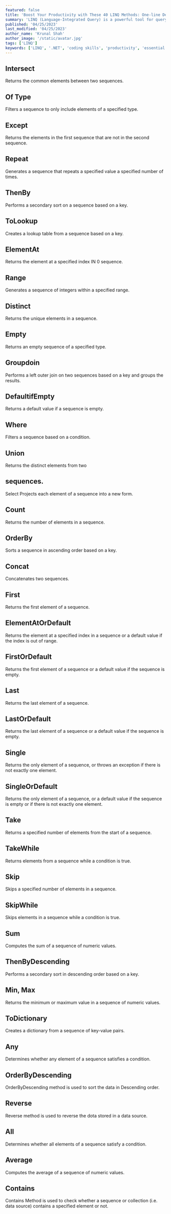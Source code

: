 ```yaml
---
featured: false
title: 'Boost Your Productivity with These 40 LINQ Methods: One-line Descriptions for Quick Learning'
summary: 'LINQ (Language-Integrated Query) is a powerful tool for querying and manipulating data in .NET applications, and mastering these 40 methods will take your coding to the next level. From filtering and sorting to grouping and joining, this guide covers it all'
published: '04/25/2023'
last_modified: '04/25/2023'
author_name: 'Krunal Shah'
author_image: '/static/avatar.jpg'
tags: ['LINQ']
keywords: ['LINQ', '.NET', 'coding skills', 'productivity', 'essential methods', 'one-line descriptions', 'filtering', 'sorting', 'grouping', 'joining', 'querying', 'manipulating data', 'C#', 'programming', 'development', 'software', 'technology']
---
```


## Intersect

Returns the common elements between two sequences.

## Of Type

Filters a sequence to only include elements of a specified type.

## Except

Returns the elements in the first sequence that are not in the second sequence.

## Repeat
Generates a sequence that repeats a specified value a specified number of times.

## ThenBy

Performs a secondary sort on a sequence based on a key.

## ToLookup

Creates a lookup table from a sequence based on a key.

## ElementAt 

Returns the element at a specified index IN 0 sequence.

## Range

Generates a sequence of integers within a specified range.

## Distinct

Returns the unique elements in a sequence.

## Empty

Returns an empty sequence of a specified type.

## Groupdoin

Performs a left outer join on two sequences based on a key and groups the results.

## DefaultifEmpty

Returns a default value if a sequence is empty.

## Where

Filters a sequence based on a condition.

## Union

Returns the distinct elements from two

## sequences.

Select Projects each element of a sequence into a new form.

## Count

Returns the number of elements in a sequence.

## OrderBy

Sorts a sequence in ascending order based on a key.

## Concat

Concatenates two sequences.

## First

Returns the first element of a sequence.

## ElementAtOrDefault

Returns the element at a specified index in a sequence or a default value if the index is out of range.

## FirstOrDefault

Returns the first element of a sequence or a default value if the sequence is empty.

## Last

Returns the last element of a sequence.

## LastOrDefault

Returns the last element of a sequence or a default value if the sequence is empty.

## Single

Returns the only element of a sequence, or throws an exception if there is not exactly one element.

## SingleOrDefault

Returns the only element of a sequence, or a default value if the sequence is empty or if there is not exactly one element.

## Take

Returns a specified number of elements from the start of a sequence.

## TakeWhile

Returns elements from a sequence while a condition is true.

## Skip

Skips a specified number of elements in a sequence.

## SkipWhile

Skips elements in a sequence while a condition is true.

## Sum

Computes the sum of a sequence of numeric values.

## ThenByDescending

Performs a secondary sort in descending order based on a key.

## Min, Max

Returns the minimum or maximum value in a sequence of numeric values.

## ToDictionary

Creates a dictionary from a sequence of key-value pairs.

## Any

Determines whether any element of a sequence satisfies a condition.

## OrderByDescending

OrderByDescending method is used to sort the data in Descending order.

## Reverse

Reverse method is used to reverse the dota stored in a data source.

## All

Determines whether all elements of a sequence satisfy a condition.

## Average

Computes the average of a sequence of numeric values.

## Contains

Contains Method is used to check whether a sequence or collection (i.e. data source) contains a specified element or not.